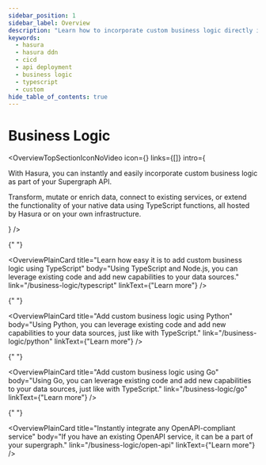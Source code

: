 ```yaml
---
sidebar_position: 1
sidebar_label: Overview
description: "Learn how to incorporate custom business logic directly into your GraphQL API."
keywords:
  - hasura
  - hasura ddn
  - cicd
  - api deployment
  - business logic
  - typescript
  - custom
hide_table_of_contents: true
---
```



# Business Logic

<OverviewTopSectionIconNoVideo
  icon={<Icon />}
  links={[]}
  intro={
    <div>
      <p>With Hasura, you can instantly and easily incorporate custom business logic as part of your Supergraph API.</p>
      <p>
        Transform, mutate or enrich data, connect to existing services, or extend the functionality of your native data
        using TypeScript functions, all hosted by Hasura or on your own infrastructure.
      </p>
    </div>
  }
/>

<div className="overview-gallery card-wrapper">

{" "}

<OverviewPlainCard
  title="Learn how easy it is to add custom business logic using TypeScript"
  body="Using TypeScript and Node.js, you can leverage existing code and add new capabilities to your data sources."
  link="/business-logic/typescript"
  linkText={"Learn more"}
/>

{" "}

<OverviewPlainCard
  title="Add custom business logic using Python"
  body="Using Python, you can leverage existing code and add new capabilities to your data sources, just like with TypeScript."
  link="/business-logic/python"
  linkText={"Learn more"}
/>

{" "}

<OverviewPlainCard
  title="Add custom business logic using Go"
  body="Using Go, you can leverage existing code and add new capabilities to your data sources, just like with TypeScript."
  link="/business-logic/go"
  linkText={"Learn more"}
/>

{" "}

<OverviewPlainCard
  title="Instantly integrate any OpenAPI-compliant service"
  body="If you have an existing OpenAPI service, it can be a part of your supergraph."
  link="/business-logic/open-api"
  linkText={"Learn more"}
/>

</div>
